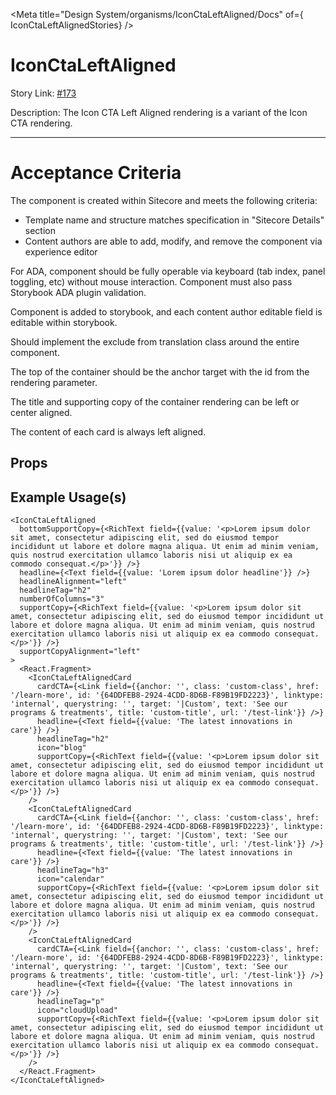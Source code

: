 
<Meta title="Design System/organisms/IconCtaLeftAligned/Docs" of={ IconCtaLeftAlignedStories} />

# IconCtaLeftAligned

Story Link: [#173](https://github.com/ahc-digital/migration-planning-tracking/issues/173)

Description: The Icon CTA Left Aligned rendering is a variant of the Icon CTA rendering.

---
# Acceptance Criteria
The component is created within Sitecore and meets the following criteria:

-  Template name and structure matches specification in "Sitecore Details" section
-  Content authors are able to add, modify, and remove the component via experience editor

For ADA, component should be fully operable via keyboard (tab index, panel toggling, etc) without mouse interaction. Component must also pass Storybook ADA plugin validation.

Component is added to storybook, and each content author editable field is editable within storybook.

Should implement the exclude from translation class around the entire component.

The top of the container should be the anchor target with the id from the rendering parameter.

The title and supporting copy of the container rendering can be left or center aligned.

The content of each card is always left aligned.

<Stories />

## Props

<Controls />


## Example Usage(s)
```tsx
<IconCtaLeftAligned
  bottomSupportCopy={<RichText field={{value: '<p>Lorem ipsum dolor sit amet, consectetur adipiscing elit, sed do eiusmod tempor incididunt ut labore et dolore magna aliqua. Ut enim ad minim veniam, quis nostrud exercitation ullamco laboris nisi ut aliquip ex ea commodo consequat.</p>'}} />}
  headline={<Text field={{value: 'Lorem ipsum dolor headline'}} />}
  headlineAlignment="left"
  headlineTag="h2"
  numberOfColumns="3"
  supportCopy={<RichText field={{value: '<p>Lorem ipsum dolor sit amet, consectetur adipiscing elit, sed do eiusmod tempor incididunt ut labore et dolore magna aliqua. Ut enim ad minim veniam, quis nostrud exercitation ullamco laboris nisi ut aliquip ex ea commodo consequat.</p>'}} />}
  supportCopyAlignment="left"
>
  <React.Fragment>
    <IconCtaLeftAlignedCard
      cardCTA={<Link field={{anchor: '', class: 'custom-class', href: '/learn-more', id: '{64DDFEB8-2924-4CDD-8D6B-F89B19FD2223}', linktype: 'internal', querystring: '', target: '|Custom', text: 'See our programs & treatments', title: 'custom-title', url: '/test-link'}} />}
      headline={<Text field={{value: 'The latest innovations in care'}} />}
      headlineTag="h2"
      icon="blog"
      supportCopy={<RichText field={{value: '<p>Lorem ipsum dolor sit amet, consectetur adipiscing elit, sed do eiusmod tempor incididunt ut labore et dolore magna aliqua. Ut enim ad minim veniam, quis nostrud exercitation ullamco laboris nisi ut aliquip ex ea commodo consequat.</p>'}} />}
    />
    <IconCtaLeftAlignedCard
      cardCTA={<Link field={{anchor: '', class: 'custom-class', href: '/learn-more', id: '{64DDFEB8-2924-4CDD-8D6B-F89B19FD2223}', linktype: 'internal', querystring: '', target: '|Custom', text: 'See our programs & treatments', title: 'custom-title', url: '/test-link'}} />}
      headline={<Text field={{value: 'The latest innovations in care'}} />}
      headlineTag="h3"
      icon="calendar"
      supportCopy={<RichText field={{value: '<p>Lorem ipsum dolor sit amet, consectetur adipiscing elit, sed do eiusmod tempor incididunt ut labore et dolore magna aliqua. Ut enim ad minim veniam, quis nostrud exercitation ullamco laboris nisi ut aliquip ex ea commodo consequat.</p>'}} />}
    />
    <IconCtaLeftAlignedCard
      cardCTA={<Link field={{anchor: '', class: 'custom-class', href: '/learn-more', id: '{64DDFEB8-2924-4CDD-8D6B-F89B19FD2223}', linktype: 'internal', querystring: '', target: '|Custom', text: 'See our programs & treatments', title: 'custom-title', url: '/test-link'}} />}
      headline={<Text field={{value: 'The latest innovations in care'}} />}
      headlineTag="p"
      icon="cloudUpload"
      supportCopy={<RichText field={{value: '<p>Lorem ipsum dolor sit amet, consectetur adipiscing elit, sed do eiusmod tempor incididunt ut labore et dolore magna aliqua. Ut enim ad minim veniam, quis nostrud exercitation ullamco laboris nisi ut aliquip ex ea commodo consequat.</p>'}} />}
    />
  </React.Fragment>
</IconCtaLeftAligned>
```
